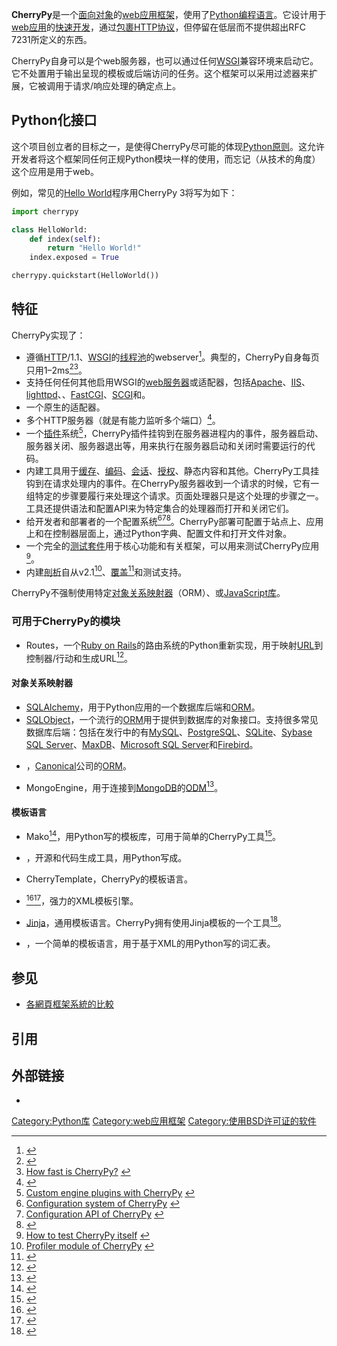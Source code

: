 {{NoteTA|G1=IT}}
{{Infobox software
| name = CherryPy
| caption = CherryPy库
| developer = [https://bitbucket.org/cherrypy/cherrypy/wiki/CherryPyTeam CherryPy team]
| released = {{Start date and age|2002|06}}<ref>{{cite web|title=History of CherryPy|url=https://subscription.packtpub.com/book/web_development/9781904811848/1/ch01lvl1sec09/history-of-cherrypy|access-date=2021-03-12|archive-date=2018-12-15|archive-url=https://web.archive.org/web/20181215022039/https://subscription.packtpub.com/book/web_development/9781904811848/1/ch01lvl1sec09/history-of-cherrypy}}</ref>
| latest release version = {{wikidata|property|reference|edit|P348}}
| latest release date    = {{wikidata|qualifier|P348|P577}}，{{Time ago|{{wikidata|qualifier|raw|P348|P577}}}}
| repo = {{URL|https://github.com/cherrypy/cherrypy|CherryPy Repository}}
| programming language = [[Python|Python]]
| operating_system = [[跨平台|跨平台]]
| genre = [[Web应用框架|Web应用框架]]
| license = [[BSD许可证|BSD许可证]]<ref name="license-bitbucket">{{Cite web|url=https://bitbucket.org/cherrypy/cherrypy/src/1f32d95ca00d3bb7b7c8e435a47747fe1d63b190/cherrypy/LICENSE.txt|access-date=2015-02-21|publisher=BitBucket|title=cherrypy / CherryPy / source / cherrypy / LICENSE.txt|archive-date=2017-07-15|archive-url=https://web.archive.org/web/20170715092634/https://bitbucket.org/cherrypy/cherrypy/src/1f32d95ca00d3bb7b7c8e435a47747fe1d63b190/cherrypy/LICENSE.txt}}</ref>
| website = {{url|https://cherrypy.org/}}
}}

'''CherryPy'''是一个[[面向对象编程|面向对象]]的[[web应用框架|web应用框架]]，使用了[[Python|Python]][[编程语言|编程语言]]。它设计用于[[网络应用程序|web应用]]的[[快速应用开发|快速开发]]，通过[[适配器模式|包裹]][[超文本传输协议|HTTP协议]]，但停留在低层而不提供超出<nowiki>RFC 7231</nowiki>所定义的东西。

CherryPy自身可以是个web服务器，也可以通过任何[[Web服务器网关接口|WSGI]]兼容环境来启动它。它不处置用于输出呈现的模板或后端访问的任务。这个框架可以采用过滤器来扩展，它被调用于请求/响应处理的确定点上。

==Python化接口==
这个项目创立者{{en-link|Remi Delon}}的目标之一，是使得CherryPy尽可能的体现[[Python之禅|Python原则]]。这允许开发者将这个框架同任何正规Python模块一样的使用，而忘记（从技术的角度）这个应用是用于web。

例如，常见的[[Hello_World|Hello World]]程序用CherryPy 3将写为如下：

<syntaxhighlight lang="python">
import cherrypy

class HelloWorld:
    def index(self):
        return "Hello World!"
    index.exposed = True

cherrypy.quickstart(HelloWorld())
</syntaxhighlight>

==特征==
CherryPy实现了：
* 遵循[[HTTP|HTTP]]/1.1、[[Web服务器网关接口|WSGI]]的[[线程池|线程池]]的webserver<ref>{{Cite web |url=http://www.cherrypy.org/#Features |title=存档副本 |access-date=2021-03-12 |archive-date=2021-05-14 |archive-url=https://web.archive.org/web/20210514234054/https://cherrypy.org/#Features }}</ref>。典型的，CherryPy自身每页只用1–2ms<ref>{{Cite web |url=http://www.aminus.org/blogs/index.php/2006/12/23/cherrypy_3_has_fastest_wsgi_server_yet |title=CherryPy v3 WSGI server benchmark results |access-date=2009-09-23 |archive-url=https://web.archive.org/web/20160303200606/http://www.aminus.org/blogs/index.php/2006/12/23/cherrypy_3_has_fastest_wsgi_server_yet |archive-date=2016-03-03 }}</ref><ref>[http://www.cherrypy.org/wiki/CherryPySpeed How fast is CherryPy?] {{webarchive |url=https://web.archive.org/web/20100210133216/http://www.cherrypy.org/wiki/CherryPySpeed |date=2010-02-10 }}</ref>。
* 支持任何任何其他启用WSGI的[[web服务器|web服务器]]或适配器，包括[[Apache_HTTP_Server|Apache]]、[[互联网信息服务|IIS]]、[[lighttpd|lighttpd]]、{{en-link|mod_python}}、[[FastCGI|FastCGI]]、[[SCGI|SCGI]]和{{en-link|mod_wsgi}}。
* 一个原生的{{en-link|mod_python}}适配器。
* 多个HTTP服务器（就是有能力监听多个端口）<ref>{{Cite web |url=http://tools.cherrypy.org/wiki/MultipleHttpServers |title=How to set up multiple HTTP servers with CherryPy |access-date=2009-09-23 |archive-url=https://web.archive.org/web/20160303175022/http://tools.cherrypy.org/wiki/MultipleHttpServers |archive-date=2016-03-03  }}</ref>。
* 一个[[插件|插件]]系统<ref>[http://www.cherrypy.org/wiki/CustomPlugins Custom engine plugins with CherryPy] {{webarchive |url=https://web.archive.org/web/20090503091300/http://www.cherrypy.org/wiki/CustomPlugins |date=2009-05-03 }}</ref>，CherryPy插件挂钩到在服务器进程内的事件，服务器启动、服务器关闭、服务器退出等，用来执行在服务器启动和关闭时需要运行的代码。
* 内建工具用于[[web缓存|缓存]]、[[字符编码|编码]]、[[会话_(计算机科学)|会话]]、[[授權_(資安)|授权]]、静态内容和其他。CherryPy工具挂钩到在请求处理内的事件。在CherryPy服务器收到一个请求的时候，它有一组特定的步骤要履行来处理这个请求。页面处理器只是这个处理的步骤之一。工具还提供语法和配置API来为特定集合的处理器而打开和关闭它们。
* 给开发者和部署者的一个配置系统<ref>[http://www.cherrypy.org/chrome/common/2.2/docs/book/chunk/ch03.html#id3467720 Configuration system of CherryPy] {{webarchive |url=https://web.archive.org/web/20090626050839/http://www.cherrypy.org/chrome/common/2.2/docs/book/chunk/ch03.html#id3467720 |date=2009-06-26 }}</ref><ref>[http://www.cherrypy.org/wiki/ConfigAPI Configuration API of CherryPy] {{webarchive |url=https://web.archive.org/web/20090701025825/http://www.cherrypy.org/wiki/ConfigAPI |date=2009-07-01 }}</ref><ref>{{Cite web |url=http://docs.turbogears.org/1.0/Configuration#id5 |title=Short summary of configuration options |access-date=2021-03-12 |archive-date=2010-08-18 |archive-url=https://web.archive.org/web/20100818231635/http://docs.turbogears.org/1.0/Configuration#id5 }}</ref>。CherryPy部署可配置于站点上、应用上和在控制器层面上，通过Python字典、配置文件和打开文件对象。
* 一个完全的[[测试套件|测试套件]]用于核心功能和有关框架，可以用来测试CherryPy应用<ref>[http://www.cherrypy.org/wiki/Testing How to test CherryPy itself] {{webarchive |url=https://web.archive.org/web/20090927033305/http://www.cherrypy.org/wiki/Testing |date=2009-09-27 }}</ref>。
* 内建[[性能分析|剖析]]自从v2.1<ref>[http://www.cherrypy.org/wiki/WhatsNewIn21#NewProfilermodule Profiler module of CherryPy] {{webarchive |url=https://web.archive.org/web/20100209001310/http://www.cherrypy.org/wiki/WhatsNewIn21#NewProfilermodule |date=2010-02-09 }}</ref>、[[代码覆盖|覆盖]]<ref>{{Cite web |url=http://www.aminus.org/blogs/index.php/2005/08/19/code_coverage_with_cherrypy_2_1?blog=2 |title=How to collect and the analyse coverage data of application code with CherryPy |access-date=2009-09-23 |archive-url=https://web.archive.org/web/20151117025544/http://www.aminus.org/blogs/index.php/2005/08/19/code_coverage_with_cherrypy_2_1?blog=2 |archive-date=2015-11-17 }}</ref>和测试支持。

CherryPy不强制使用特定[[对象关系映射器|对象关系映射器]]（ORM）、{{en-link|Web模板系统|Web template system|模板语言}}或[[JavaScript库|JavaScript库]]。

===可用于CherryPy的模块===
* Routes，一个[[Ruby_on_Rails|Ruby on Rails]]的路由系统的Python重新实现，用于映射[[URL|URL]]到控制器/行动和生成URL<ref>{{Cite web |url=https://routes.readthedocs.io/en/latest/ |title=Routes Documentation |access-date=2021-03-13 |archive-date=2019-11-28 |archive-url=https://web.archive.org/web/20191128201941/https://routes.readthedocs.io/en/latest/ }}</ref>。

====对象关系映射器====
* [[SQLAlchemy|SQLAlchemy]]，用于Python应用的一个数据库后端和[[对象关系映射|ORM]]。
* [[SQLObject|SQLObject]]，一个流行的[[对象关系映射|ORM]]用于提供到数据库的对象接口。支持很多常见数据库后端：包括在发行中的有[[MySQL|MySQL]]、[[PostgreSQL|PostgreSQL]]、[[SQLite|SQLite]]、[[Sybase_SQL_Server|Sybase SQL Server]]、[[MaxDB|MaxDB]]、[[Microsoft_SQL_Server|Microsoft SQL Server]]和[[Firebird_(数据库)|Firebird]]。
* {{en-link|Storm (软件)|Storm (software)|Storm}}，[[Canonical|Canonical]]公司的[[对象关系映射|ORM]]。
* MongoEngine，用于连接到[[MongoDB|MongoDB]]的[[对象关系映射|ODM]]<ref>{{cite web |url=http://mongoengine.org/ |title=mongoengine.org |access-date=2021-03-13 |archive-date=2021-01-17 |archive-url=https://web.archive.org/web/20210117144122/http://mongoengine.org/ }}</ref>。

====模板语言====
* Mako<ref>{{Cite web |url=http://www.makotemplates.org/ |title=Mako Templates for Python |access-date=2021-03-12 |archive-date=2021-05-11 |archive-url=https://web.archive.org/web/20210511153743/https://www.makotemplates.org/ }}</ref>，用Python写的模板库，可用于简单的CherryPy工具<ref>{{Cite web |url=http://tools.cherrypy.org/wiki/Mako |title=A simple CherryPy tool for Mako templating |access-date=2009-09-21 |archive-url=https://web.archive.org/web/20160303201627/http://tools.cherrypy.org/wiki/Mako |archive-date=2016-03-03 }}</ref>。
* {{en-link|CheetahTemplate||Cheetah}}，开源{{en-link|Web模板系统|Web template system|模板引擎}}和代码生成工具，用Python写成。
* CherryTemplate，CherryPy的模板语言。
* {{en-link|Genshi (模板语言)|Genshi (templating language)|Genshi}}<ref>{{cite web|url=http://genshi.edgewall.org/wiki/CherryPy|title=CherryPy – Genshi|access-date=2009-09-26|archive-date=2012-07-04|archive-url=https://www.webcitation.org/68trwhFFO?url=http://genshi.edgewall.org/wiki/CherryPy}}</ref><ref>{{cite web|url=http://tools.cherrypy.org/wiki/Genshi|title=Genshi - CherryPy Tools - Trac|access-date=2009-09-26|archive-url=https://web.archive.org/web/20120227062117/http://tools.cherrypy.org/wiki/Genshi|archive-date=2012-02-27}}</ref>，强力的XML模板引擎。
* [[Jinja2|Jinja]]，通用模板语言。CherryPy拥有使用Jinja模板的一个工具<ref>{{Cite web |url=http://tools.cherrypy.org/wiki/Jinja |title=A basic CherryPy Tool for using Jinja templates |access-date=2009-09-23 |archive-url=https://web.archive.org/web/20150905175257/http://tools.cherrypy.org/wiki/Jinja |archive-date=2015-09-05}}</ref>。
* {{en-link|Kid (模板语言)|Kid (templating language)|Kid}}，一个简单的模板语言，用于基于XML的用Python写的词汇表。

==参见==
* [[各網頁框架系統的比較|各網頁框架系統的比較]]

==引用==
{{Reflist|30em}}

==外部链接==
*{{Official website}}
{{Python web frameworks}}
{{Web frameworks}}

{{DEFAULTSORT:Cherrypy}}
[[Category:Python库|Category:Python库]]
[[Category:web应用框架|Category:web应用框架]]
[[Category:使用BSD许可证的软件|Category:使用BSD许可证的软件]]